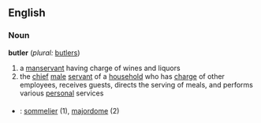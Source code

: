 ==English==

===Noun===
'''butler'''  (''plural:'' [[butlers]])
#a [[manservant]] having charge of wines and liquors
#the [[chief]] [[male]] [[servant]] of a [[household]] who has [[charge]] of other employees, receives guests, directs the serving of meals, and performs various [[personal]] services

===={{trans}}====

* {{fr}} : [[sommelier]] (1), [[majordome]] (2)